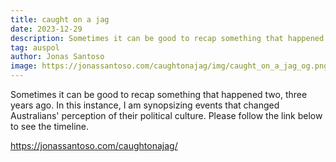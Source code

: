 ```yaml
---
title: caught on a jag
date: 2023-12-29
description: Sometimes it can be good to recap something that happened two, three years ago. In this instance, I am synopsizing events that changed Australians' perception of their political culture.
tag: auspol
author: Jonas Santoso
image: https://jonassantoso.com/caughtonajag/img/caught_on_a_jag_og.png
---
```


Sometimes it can be good to recap something that happened two, three years ago. In this instance, I am synopsizing events that changed Australians' perception of their political culture. Please follow the link below to see the timeline.

https://jonassantoso.com/caughtonajag/
